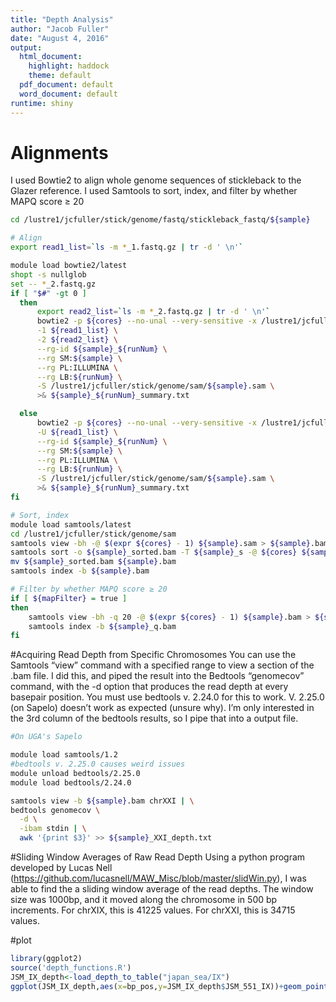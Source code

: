 ```yaml
---
title: "Depth Analysis"
author: "Jacob Fuller"
date: "August 4, 2016"
output:
  html_document:
    highlight: haddock
    theme: default
  pdf_document: default
  word_document: default
runtime: shiny
---
```


# Alignments
I used Bowtie2 to align whole genome sequences of stickleback to the Glazer reference. 
I used Samtools to sort, index, and filter by whether MAPQ score ≥ 20
```bash
cd /lustre1/jcfuller/stick/genome/fastq/stickleback_fastq/${sample}

# Align
export read1_list=`ls -m *_1.fastq.gz | tr -d ' \n'`

module load bowtie2/latest
shopt -s nullglob
set -- *_2.fastq.gz
if [ "$#" -gt 0 ]
  then
      export read2_list=`ls -m *_2.fastq.gz | tr -d ' \n'`
      bowtie2 -p ${cores} --no-unal --very-sensitive -x /lustre1/jcfuller/stick/genome/bowtie/Glazer/Glazer \
      -1 ${read1_list} \
      -2 ${read2_list} \
      --rg-id ${sample}_${runNum} \
      --rg SM:${sample} \
      --rg PL:ILLUMINA \
      --rg LB:${runNum} \
      -S /lustre1/jcfuller/stick/genome/sam/${sample}.sam \
      >& ${sample}_${runNum}_summary.txt

  else
      bowtie2 -p ${cores} --no-unal --very-sensitive -x /lustre1/jcfuller/stick/genome/bowtie/Glazer/Glazer \
      -U ${read1_list} \
      --rg-id ${sample}_${runNum} \
      --rg SM:${sample} \
      --rg PL:ILLUMINA \
      --rg LB:${runNum} \
      -S /lustre1/jcfuller/stick/genome/sam/${sample}.sam \
      >& ${sample}_${runNum}_summary.txt
fi

# Sort, index
module load samtools/latest
cd /lustre1/jcfuller/stick/genome/sam
samtools view -bh -@ $(expr ${cores} - 1) ${sample}.sam > ${sample}.bam
samtools sort -o ${sample}_sorted.bam -T ${sample}_s -@ ${cores} ${sample}.bam
mv ${sample}_sorted.bam ${sample}.bam
samtools index -b ${sample}.bam

# Filter by whether MAPQ score ≥ 20
if [ ${mapFilter} = true ]
then
    samtools view -bh -q 20 -@ $(expr ${cores} - 1) ${sample}.bam > ${sample}_q.bam
    samtools index -b ${sample}_q.bam
fi

```


#Acquiring Read Depth from Specific Chromosomes
You can use the Samtools "view" command with a specified range to view a section of the .bam file. I did this, 
and piped the result into the Bedtools "genomecov" command, with the -d option that produces the read depth at
every basepair position. You must use bedtools v. 2.24.0 for this to work. V. 2.25.0 (on Sapelo) doesn't work
as expected (unsure why). I'm only interested in the 3rd column of the bedtools results, so I pipe that into
a output file. 
```bash
#On UGA's Sapelo

module load samtools/1.2
#bedtools v. 2.25.0 causes weird issues
module unload bedtools/2.25.0
module load bedtools/2.24.0

samtools view -b ${sample}.bam chrXXI | \
bedtools genomecov \
  -d \
  -ibam stdin | \
  awk '{print $3}' >> ${sample}_XXI_depth.txt
```

#Sliding Window Averages of Raw Read Depth
Using a python program developed by Lucas Nell (<https://github.com/lucasnell/MAW_Misc/blob/master/slidWin.py>),
I was able to find the a sliding window average of the read depths. The window size was 1000bp, and it moved 
along the chromosome in 500 bp increments. For chrXIX, this is 41225 values. For chrXXI, this is 34715 values.

#plot
```r
library(ggplot2)
source('depth_functions.R')
JSM_IX_depth<-load_depth_to_table("japan_sea/IX")
ggplot(JSM_IX_depth,aes(x=bp_pos,y=JSM_IX_depth$JSM_551_IX))+geom_point(size=0.3,alpha=0.5)+geom_smooth()+scale_y_continuous(limits=c(0,10))
```
